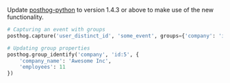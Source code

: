 Update [posthog-python](https://posthog.com/docs/integrate/server/python) to version 1.4.3 or above to make use of the new functionality.

```python
# Capturing an event with groups
posthog.capture('user_distinct_id', 'some_event', groups={'company': 'id:5'})

# Updating group properties
posthog.group_identify('company', 'id:5', {
    'company_name': 'Awesome Inc',
    'employees': 11
})
```
